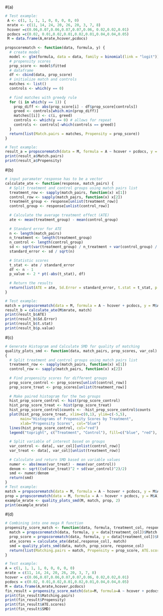 
#(a)
```{r}
# Test example:
 A <- c(1, 1, 1, 1, 0, 0, 0, 0, 0)
 mrate <- c(11, 14, 24, 20, 26, 20, 3, 7, 8)
 hcover =c(0.06,0.07,0.06,0.07,0.07,0.06, 0.02,0.02,0.01)
 pcdocs =c(0.02, 0.01,0.02,0.01,0.02,0.01,0.04,0.04,0.05)
 M = data.frame(A,mrate,hcover,pcdocs)
 
propscorematch <- function(data, formula, y) {
  # create model
  model <- glm(formula, data = data, family = binomial(link = "logit"))
  # propensity scores
  prop_score <- model$fitted
  # dataframe
  df <- cbind(data, prop_score)
  # initialize match and controls
  matches <- list()
  controls <- which(y == 0)
  
  # find matches with greedy rule
  for (i in which(y == 1)) {
    prop_diff <- abs(prop_score[i] - df$prop_score[controls])
    greed <- controls[which.min(prop_diff)]
    matches[[i]] <- c(i, greed)
    controls <- which(y == 0) # allows for repeat
    controls <- controls[-which(controls == greed)]
  }
  return(list(Match.pairs = matches, Propensity = prop_score))
}

# Test example:
result_a = propscorematch(data = M, formula = A ~ hcover + pcdocs, y = M$A)
print(result_a$Match.pairs)
print(result_a$Propensity)
```

#(b)
```{r}
# input paramater response has to be a vector
calculate_ate <- function(response, match_pairs) {
  # Split treatment and control groups using match pairs list
  treatment_row <- sapply(match_pairs, function(x) x[1])
  control_row <- sapply(match_pairs, function(x) x[2])
  treatment_group <- response[unlist(treatment_row)]
  control_group <- response[unlist(control_row)]
  
  # Calculate the average treatment effect (ATE)
  ate <- mean(treatment_group) - mean(control_group)
  
  # Standard error for ATE
  n <- length(match_pairs)
  n_treatment <- length(treatment_group)
  n_control <- length(control_group)
  sd <- sqrt(var(treatment_group) / n_treatment + var(control_group) / n_control)
  standard_error <- sd / sqrt(n)
  
  # Statistic scores
  t_stat <- ate / standard_error
  df <- n - 1
  p_value <- 2 * pt(-abs(t_stat), df)
  
  # Return the results
  return(list(ATE = ate, Sd.Error = standard_error, t.stat = t_stat, p.value = p_value))
}

# Test example:
match = propscorematch(data = M, formula = A ~ hcover + pcdocs, y = M$A)$Match.pairs
result_b = calculate_ate(M$mrate, match)
print(result_b$ATE)
print(result_b$Sd.Error)
print(result_b$t.stat)
print(result_b$p.value)

```

#(c)
```{r}
# Generate Histogram and Calculate SMD for quality of matching
quality_plots_smd <- function(data, match_pairs, prop_scores, var_col)
{
  # Split treatment and control groups using match pairs list
  treatment_row <- sapply(match_pairs, function(x) x[1])
  control_row <- sapply(match_pairs, function(x) x[2])
  
  # Find propensity scores for different groups
  prop_score_control <- prop_scores[unlist(control_row)]
  prop_score_treat <- prop_scores[unlist(treatment_row)]
  
  # Make paired histogram for the two groups
  hist_prop_score_control <- hist(prop_score_control)
  hist_prop_score_treat <- hist(prop_score_treat)
  hist_prop_score_control$counts <- -hist_prop_score_control$counts
  plot(hist_prop_score_treat, xlim=c(0,1), ylim=c(-5,5),
       main="Histograms of Propensity Scores by Treatment",
       xlab="Propensity Scores", col="blue")
  lines(hist_prop_score_control, col="red")
  legend("topright", c("Treatment", "Control"), fill=c("blue", "red"), cex=0.5)
  
  # Split variable of interest based on groups
  var_control <- data[, var_col][unlist(control_row)]
  var_treat <- data[, var_col][unlist(treatment_row)]
  
  # Calculate and return SMD based on variable values
  numer <- abs(mean(var_treat) - mean(var_control))
  denom <- sqrt((sd(var_treat)^2 + sd(var_control)^2)/2)
  smd <- numer/denom
  return(smd)
}
# Test example:
match = propscorematch(data = M, formula = A ~ hcover + pcdocs, y = M$A)$Match.pairs
prop = propscorematch(data = M, formula = A ~ hcover + pcdocs, y = M$A)$Propensity
example_mrate <- quality_plots_smd(M, match, prop, 2)
print(example_mrate)
```

#(d)
```{r}
# Combining into one mega R function
propensity_score_match <- function(data, formula, treatment_col, response_col) {
  match = propscorematch(data, formula, y = data[treatment_col])$Match.pairs
  prop_score = propscorematch(data, formula, y = data[treatment_col])$Propensity
  ate_scores = calculate_ate(data[,response_col], match)
  smd = quality_plots_smd(data, match, prop_score, response_col)
  return(list(Matching.pairs = match, Propensity = prop_score, ATE.scores = ate_scores, SMD = smd))
}

# Test example:
A = c(1, 1, 1, 1, 0, 0, 0, 0, 0)
mrate = c(11, 14, 24, 20, 26, 20, 3, 7, 8)
hcover = c(0.06,0.07,0.06,0.07,0.07,0.06, 0.02,0.02,0.01)
pcdocs = c(0.02, 0.01,0.02,0.01,0.02,0.01,0.04,0.04,0.05)
M = data.frame(A,mrate,hcover,pcdocs)
fin_result = propensity_score_match(data=M, formula=A ~ hcover + pcdocs, treatment_col = 1, response_col = 2)
print(fin_result$Matching.pairs)
print(fin_result$Propensity)
print(fin_result$ATE.scores)
print(fin_result$SMD)
```

